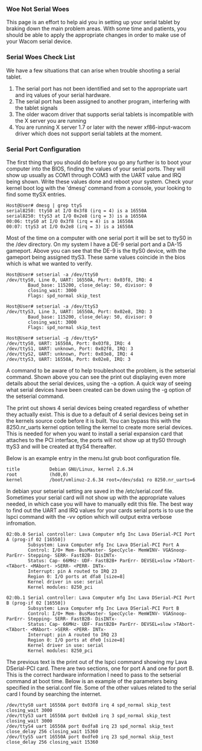 === Woe Not Serial Woes ===

This page is an effort to help aid you in setting up your serial tablet by braking down the main problem areas. With some
time and patients, you should be able to apply the appropriate changes in order to make use of your Wacom serial device.

=== Serial Woes Check List ===

We have a few situations that can arise when trouble shooting a serial tablet.
# The serial port has not been identified and set to the appropriate uart and irq values of your serial hardware.
# The serial port has been assigned to another program, interfering with the tablet signals
# The older wacom driver that supports serial tablets is incompatible with the X server you are running
# You are running X server 1.7 or later with the newer xf86-input-wacom driver which does not support serial tablets at the moment.

=== Serial Port Configuration ===

The first thing that you should do before you go any further is to boot your computer into the BIOS, finding the values of your serial ports. They will show up usually as COM1 through COM3 with the UART value and IRQ being shown. Write these values done and reboot your system. Check your kernel boot log with the 'dmesg' command from a console, your looking to find some ttySX entries.

<pre>
Host@User# dmesg | grep ttyS
serial8250: ttyS0 at I/O 0x3f8 (irq = 4) is a 16550A
serial8250: ttyS3 at I/O 0x2e8 (irq = 3) is a 16550A
00:06: ttyS0 at I/O 0x3f8 (irq = 4) is a 16550A
00:07: ttyS3 at I/O 0x2e8 (irq = 3) is a 16550A
</pre>

Most of the time on a computer with one serial port it will be set to ttyS0 in the /dev directory. On my system I have a DE-9 serial port and a DA-15 gameport. Above you can see that the DE-9 is the ttyS0 device, with the gameport being assigned ttyS3. These same values coincide in the bios which is what we wanted to verify.

<pre>
Host@User# setserial -a /dev/ttyS0
/dev/ttyS0, Line 0, UART: 16550A, Port: 0x03f8, IRQ: 4
        Baud_base: 115200, close_delay: 50, divisor: 0
        closing_wait: 3000
        Flags: spd_normal skip_test

Host@User# setserial -a /dev/ttyS3
/dev/ttyS3, Line 3, UART: 16550A, Port: 0x02e8, IRQ: 3
        Baud_base: 115200, close_delay: 50, divisor: 0
        closing_wait: 3000
        Flags: spd_normal skip_test

Host@User# setserial -g /dev/ttyS*
/dev/ttyS0, UART: 16550A, Port: 0x03f8, IRQ: 4
/dev/ttyS1, UART: unknown, Port: 0x02f8, IRQ: 3
/dev/ttyS2, UART: unknown, Port: 0x03e8, IRQ: 4
/dev/ttyS3, UART: 16550A, Port: 0x02e8, IRQ: 3
</pre>

A command to be aware of to help troubleshoot the problem, is the setserial command. Shown above you can see the print out displaying even more details about the serial devices, using the -a option. A quick way of seeing what serial devices have been created can be down using the -g option of the setserial command. 

The print out shows 4 serial devices being created regardless of whether they actually exist. This is due to a default of 4 serial devices being set in the kernels source code before it is built. You can bypass this with the 8250.nr_uarts kernel option telling the kernel to create more serial devices. This is needed for when you want to install a serial expansion card that attaches to the PCI interface, the ports will not show up at ttyS0 through ttyS3 and will be created at ttyS4 thereafter.

Below is an example entry in the menu.lst grub boot configuration file. 

<pre>
title           Debian GNU/Linux, kernel 2.6.34
root            (hd0,0)
kernel          /boot/vmlinuz-2.6.34 root=/dev/sda1 ro 8250.nr_uarts=6
</pre>

In debian your setserial setting are saved in the /etc/serial.conf file. Sometimes your serial card will not show up with the appropriate values needed, in which case you will have to manually edit this file. The best way to find out the UART and IRQ values for your cards serial ports is to use the lspci command with the -vv option which will output extra verbose infromation. 

<pre>
02:0b.0 Serial controller: Lava Computer mfg Inc Lava DSerial-PCI Port A (prog-if 02 [16550])
        Subsystem: Lava Computer mfg Inc Lava DSerial-PCI Port A
        Control: I/O+ Mem- BusMaster- SpecCycle- MemWINV- VGASnoop- ParErr- Stepping- SERR- FastB2B- DisINTx-
        Status: Cap- 66MHz- UDF- FastB2B+ ParErr- DEVSEL=slow >TAbort- <TAbort- <MAbort- >SERR- <PERR- INTx-
        Interrupt: pin A routed to IRQ 23
        Region 0: I/O ports at dfa8 [size=8]
        Kernel driver in use: serial
        Kernel modules: 8250_pci

02:0b.1 Serial controller: Lava Computer mfg Inc Lava DSerial-PCI Port B (prog-if 02 [16550])
        Subsystem: Lava Computer mfg Inc Lava DSerial-PCI Port B
        Control: I/O+ Mem- BusMaster- SpecCycle- MemWINV- VGASnoop- ParErr- Stepping- SERR- FastB2B- DisINTx-
        Status: Cap- 66MHz- UDF- FastB2B+ ParErr- DEVSEL=slow >TAbort- <TAbort- <MAbort- >SERR- <PERR- INTx-
        Interrupt: pin A routed to IRQ 23
        Region 0: I/O ports at dfe0 [size=8]
        Kernel driver in use: serial
        Kernel modules: 8250_pci
</pre>

The previous text is the print out of the lspci command showing my Lava DSerial-PCI card. There are two sections, one for port A and one for port B. This is the correct hardware information I need to pass to the setserial command at boot time. Below is an example of the parameters being specified in the serial.conf file. Some of the other values related to the serial card I found by searching the internet.

<pre>
/dev/ttyS0 uart 16550A port 0x03f8 irq 4 spd_normal skip_test closing_wait 3000
/dev/ttyS3 uart 16550A port 0x02e8 irq 3 spd_normal skip_test closing_wait 3000
/dev/ttyS4 uart 16550A port 0xdfa8 irq 23 spd_normal skip_test close_delay 256 closing_wait 15360
/dev/ttyS5 uart 16550A port 0xdfe0 irq 23 spd_normal skip_test close_delay 256 closing_wait 15360
</pre>